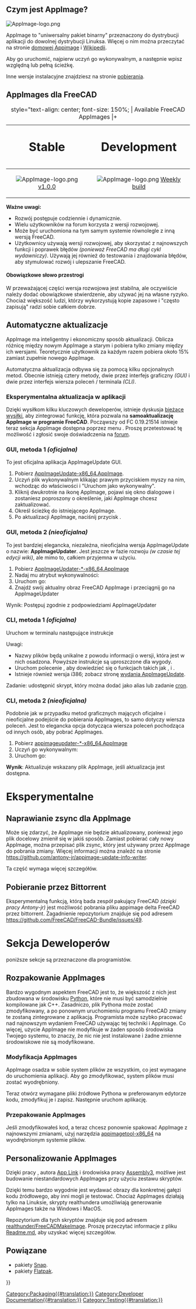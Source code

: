 <languages/>

{{TOCright}}

<span id="What_is_an_AppImage?"></span>
==Czym jest AppImage?==

[[Image:AppImage-logo.png|link=https://appimage.org]] {{Emphasis|Wystarczy raz przygotować pakiet, by móc go uruchomić wszędzie. Pozwala dotrzeć do użytkowników wszystkich głównych dystrybucji Linuksa.}}

AppImage to "uniwersalny pakiet binarny" przeznaczony do dystrybucji aplikacji do dowolnej dystrybucji Linuksa. Więcej o nim można przeczytać na stronie [https://appimage.org domowej Appimage] i [https://en.wikipedia.org/wiki/AppImage Wikipedii].

Aby go uruchomić, najpierw uczyń go wykonywalnym, a następnie wpisz względną lub pełną ścieżkę.

{{Code|code=
chmod +x FreeCAD_xxx-x86_64.AppImage
./FreeCAD_xxx-x86_64.AppImage
}}

Inne wersje instalacyjne znajdziesz na stronie [[Download/pl|pobierania]].

<span id="FreeCAD_AppImages"></span>
==AppImages dla FreeCAD==

{| class="wikitable" style="margin-left: auto; margin-right: auto; border: none;"
|+ style="text-align: center; font-size: 150%; | Available FreeCAD AppImages
|+
! style="text-align: center; font-size: 200%;" | Stable
! style="text-align: center; font-size: 200%;" | Development
|-
| style="text-align: center;" | [[Image:AppImage-logo.png|link=https://github.com/FreeCAD/FreeCAD-Bundle/releases/tag/1.0.0]] [https://github.com/FreeCAD/FreeCAD-Bundle/releases/tag/1.0.0 v1.0.0]
| style="text-align: center;" | [[Image:AppImage-logo.png|link=https://github.com/FreeCAD/FreeCAD-Bundle/releases/tag/weekly-builds]] [https://github.com/FreeCAD/FreeCAD-Bundle/releases/tag/weekly-builds Weekly build]
|}

'''Ważne uwagi:'''
* Rozwój postępuje codziennie i dynamicznie.
* Wielu użytkowników na forum korzysta z wersji rozwojowej. 
* Może być uruchomiona na tym samym systemie równolegle z inną wersją FreeCAD. 
* Użytkownicy używają wersji rozwojowej, aby skorzystać z najnowszych funkcji i poprawek błędów ''(ponieważ FreeCAD ma długi cykl wydawniczy)''. Używają jej również do testowania i znajdowania błędów, aby stymulować rozwój i ulepszanie FreeCAD. 

<span id="Obligatory_Word_of_Caution"></span>
====Obowiązkowe słowo przestrogi====

W przeważającej części wersja rozwojowa jest stabilna, ale oczywiście należy dodać obowiązkowe stwierdzenie, aby używać jej na własne ryzyko. Chociaż większość ludzi, którzy wykorzystują kopie zapasowe i "często zapisują" radzi sobie całkiem dobrze.

<span id="Automatic_updating"></span>
==Automatyczne aktualizacje==

AppImage ma inteligentny i ekonomiczny sposób aktualizacji. Oblicza różnicę między nowym AppImage a starym i pobiera tylko zmiany między ich wersjami. Teoretycznie użytkownik za każdym razem pobiera około 15% zamiast zupełnie nowego AppImage.

Automatyczna aktualizacja odbywa się za pomocą kilku opcjonalnych metod. Obecnie istnieją cztery metody, dwie przez interfejs graficzny ''(GUI)'' i dwie przez interfejs wiersza poleceń / terminala ''(CLI)''.

<span id="Experimental_in-app_updating"></span>
===Eksperymentalna aktualizacja w aplikacji===

Dzięki wysiłkom kilku kluczowych deweloperów, istnieje dyskusja [https://forum.freecadweb.org/viewtopic.php?f=8&t=44324 bieżące wysiłki], aby zintegrować funkcję, która pozwala na '''samoaktualizację AppImage w programie FreeCAD'''. Począwszy od FC 0.19.21514 istnieje teraz sekcja AppImage dostępna poprzez menu {{MenuCommand|Edycja → Preferencje → AppImage}}. Proszę przetestować tę możliwość i zgłosić swoje doświadczenia na [https://forum.freecadweb.org/viewtopic.php?f=8&t=44324 forum].

<span id="GUI_method_1_(official)"></span>
===GUI, metoda 1 ''(oficjalna)''===

To jest oficjalna aplikacja AppImageUpdate GUI.
# Pobierz [https://github.com/AppImage/AppImageUpdate/releases/download/continuous/AppImageUpdate-x86_64.AppImage AppImageUpdate-x86_64.AppImage].
# Uczyń plik wykonywalnym klikając prawym przyciskiem myszy na nim, wchodząc do właściwości i "Uruchom jako wykonywalny".
# Kliknij dwukrotnie na ikonę AppImage, pojawi się okno dialogowe i zostaniesz poproszony o określenie, jaki AppImage chcesz zaktualizować.
# Określ ścieżkę do istniejącego AppImage.
# Po aktualizacji AppImage, naciśnij przycisk {{Button|Run updated AppImage}}.

<span id="GUI_method_2_(unofficial)"></span>
===GUI, metoda 2 ''(nieoficjalna)''===

To jest bardziej elegancka, niezależna, nieoficjalna wersja AppImageUpdate o nazwie: '''AppImageUpdater'''. Jest jeszcze w fazie rozwoju ''(w czasie tej edycji wiki)'', ale mimo to, całkiem przyjemna w użyciu.
# Pobierz [https://github.com/antony-jr/AppImageUpdater/releases/tag/continuous AppImageUpdater-*-x86_64.AppImage]
# Nadaj mu atrybut wykonywalności: {{Code|code=chmod +x AppImageUpdater*-x86_64.AppImage}}
# Uruchom go: {{Code|code=source AppImageUpdater*-x86_64.AppImage}}
# Znajdź swój aktualny obraz FreeCAD AppImage i przeciągnij go na AppImageUpdater
Wynik: Postępuj zgodnie z podpowiedziami AppImageUpdater

<span id="CLI_method_1_(official)"></span>
===CLI, metoda 1 ''(oficjalna)''===

Uruchom w terminalu następujące instrukcje

{{Code|code=
wget https://github.com/AppImage/AppImageUpdate/releases/download/continuous/appimageupdatetool-x86_64.AppImage
chmod +x ./appimageupdatetool-x86_64.AppImage
./appimageupdatetool.AppImage path/to/old/FreeCAD.AppImage
chmod +x path/to/updated/FreeCAD.AppImage
./path/to/updated/FreeCAD.AppImage
}}

Uwagi:
* Nazwy plików będą unikalne z powodu informacji o wersji, która jest w nich osadzona. Powyższe instrukcje są uproszczone dla wygody.
* Uruchom polecenie {{incode|./appimageupdatetool-x86_64.AppImage --help}}, aby dowiedzieć się o funkcjach takich jak {{incode|--remove-old}}, {{incode|--overwrite}} i {{incode|--self-update}}.
* Istnieje również wersja i386; zobacz stronę [https://github.com/AppImage/AppImageUpdate/releases wydania AppImageUpdate].

Zadanie: udostępnić skrypt, który można dodać jako alias lub zadanie [https://en.wikipedia.org/wiki/Cron cron].

<span id="CLI_method_2_(unofficial)"></span>
===CLI, metoda 2 ''(nieoficjalna)''===

Podobnie jak w przypadku metod graficznych mających oficjalne i nieoficjalne podejście do pobierania AppImages, to samo dotyczy wiersza poleceń. Jest to elegancka opcja dotycząca wiersza poleceń pochodząca od innych osób, aby pobrać AppImages.

# Pobierz [https://github.com/antony-jr/AppImageUpdater/releases/tag/continuous-cli appimageupdater-*-x86_64.AppImage]
# Uczyń go wykonywalnym: {{Code|code=chmod +x appimageupdater*-x86_64.AppImage}}
# Uruchom go: {{Code|code=source appimageupdater*-x86_64.AppImage /path/to/old/FreeCAD-AppImage.AppImage}}
'''Wynik''': Aktualizuje wskazany plik AppImage, jeśli aktualizacja jest dostępna.


<span id="Experimental"></span>
=Eksperymentalne=

<span id="Fixing_AppImage_zsync"></span>
==Naprawianie zsync dla AppImage==

Może się zdarzyć, że AppImage nie będzie aktualizowany, ponieważ jego plik docelowy zmienił się w jakiś sposób. Zamiast pobierać cały nowy AppImage, można przepisać plik zsync, który jest używany przez AppImage do pobrania zmiany. Więcej informacji można znaleźć na stronie https://github.com/antony-jr/appimage-update-info-writer. 

Ta część wymaga więcej szczegółów.

<span id="Downloading_via_Bittorrent"></span>
==Pobieranie przez Bittorrent==

Eksperymentalną funkcją, którą bada zespół pakujący FreeCAD ''(dzięki pracy Antony-jr)'' jest możliwość pobrania pliku appimage delta FreeCAD przez bittorrent. Zagadnienie repozytorium znajduje się pod adresem https://github.com/FreeCAD/FreeCAD-Bundle/issues/49.

<span id="Developer_Section"></span>
=Sekcja Deweloperów=

{{Emphasis|Uwaga:}} poniższe sekcje są przeznaczone dla programistów. 

<span id="Unpacking_AppImages"></span>
==Rozpakowanie AppImages==

Bardzo wygodnym aspektem FreeCAD jest to, że większość z nich jest zbudowana w środowisku [[Python/pl|Python]], które nie musi być samodzielnie kompilowane jak C++. Zasadniczo, plik Pythona może zostać zmodyfikowany, a po ponownym uruchomieniu programu FreeCAD zmiany te zostaną zintegrowane z aplikacją. Programista może szybko pracować nad najnowszym wydaniem FreeCAD używając tej techniki i AppImage. Co więcej, użycie AppImage nie modyfikuje w żaden sposób środowiska Twojego systemu, to znaczy, że nic nie jest instalowane i żadne zmienne środowiskowe nie są modyfikowane.

<span id="Modifying_AppImages"></span>
===Modyfikacja AppImages===

AppImage osadza w sobie system plików ze wszystkim, co jest wymagane do uruchomienia aplikacji. Aby go zmodyfikować, system plików musi zostać wyodrębniony.

{{Code|code=
./FreeCAD_xxx.AppImage --appimage-extract
cd squashfs-root/
}}

Teraz otwórz wymagane pliki źródłowe Pythona w preferowanym edytorze kodu, zmodyfikuj je i zapisz. Następnie uruchom aplikację.

{{Code|code=
./AppRun
}}

<span id="Repackaging_AppImages"></span>
===Przepakowanie AppImages===

Jeśli zmodyfikowałeś kod, a teraz chcesz ponownie spakować AppImage z najnowszymi zmianami, użyj narzędzia [https://github.com/AppImage/AppImageKit/releases/download/continuous/appimagetool-x86_64.AppImage appimagetool-x86_64] na wyodrębnionym systemie plików.

{{Code|code=
cd ..
wget "https://github.com/AppImage/AppImageKit/releases/download/continuous/appimagetool-x86_64.AppImage"
chmod +x appimagetool-x86_64.AppImage
./appimagetool-x86_64.AppImage squashfs-root
}}

<span id="Personalized_AppImages"></span>
==Personalizowanie AppImages==

Dzięki pracy {{Emphasis|realthunder}}, autora [[App_Link/pl|App Link]] i środowiska pracy [[Assembly3_Workbench/pl|Assembly3]], możliwe jest budowanie niestandardowych AppImages przy użyciu zestawu skryptów.

Dzięki temu bardzo wygodnie jest wydawać obrazy dla konkretnej gałęzi kodu źródłowego, aby inni mogli je testować. Chociaż AppImages działają tylko na Linuksie, skrypty realthundera umożliwiają generowanie AppImages także na Windows i MacOS.

Repozytorium dla tych skryptów znajduje się pod adresem [https://github.com/realthunder/FreeCADMakeImage realthunder/FreeCADMakeImage]. Proszę przeczytać informacje z pliku [https://github.com/realthunder/FreeCADMakeImage/blob/master/Readme.md Readme.md], aby uzyskać więcej szczegółów.

<span id="Related"></span>
==Powiązane==

* pakiety [[Ubuntu_Snap/pl|Snap]].
* pakiety [[Flatpak/pl|Flatpak]].


[[Category:Packaging{{#translation:}}]]
[[Category:Developer Documentation{{#translation:}}]]
[[Category:Testing{{#translation:}}]]
{{Userdocnavi{{#translation:}}}}